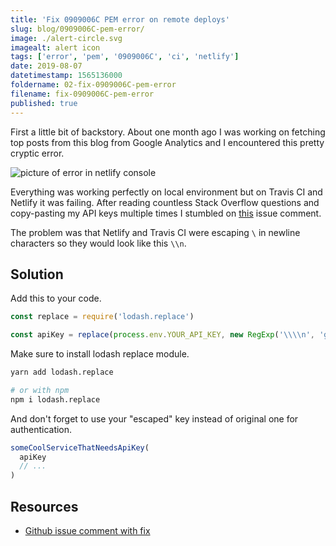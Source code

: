 ```yaml
---
title: 'Fix 0909006C PEM error on remote deploys'
slug: blog/0909006C-pem-error/
image: ./alert-circle.svg
imagealt: alert icon
tags: ['error', 'pem', '0909006C', 'ci', 'netlify']
date: 2019-08-07
datetimestamp: 1565136000
foldername: 02-fix-0909006C-pem-error
filename: fix-0909006C-pem-error
published: true
---
```


First a little bit of backstory. About one month ago I was working on fetching top posts from this blog from Google Analytics and I encountered this pretty cryptic error.

![picture of error in netlify console](error.png)

Everything was working perfectly on local environment but on Travis CI and Netlify it was failing. After reading countless Stack Overflow questions and copy-pasting my API keys multiple times I stumbled on [this](https://github.com/googleapis/google-api-nodejs-client/issues/1110#issuecomment-436868760) issue comment.

The problem was that Netlify and Travis CI were escaping `\` in newline characters so they would look like this `\\n`.

## Solution

Add this to your code.

```js
const replace = require('lodash.replace')

const apiKey = replace(process.env.YOUR_API_KEY, new RegExp('\\\\n', 'g'), '\n')
```

Make sure to install lodash replace module.

```bash
yarn add lodash.replace

# or with npm
npm i lodash.replace
```

And don't forget to use your "escaped" key instead of original one for authentication.

```js
someCoolServiceThatNeedsApiKey(
  apiKey
  // ...
)
```

## Resources

- [Github issue comment with fix](https://github.com/googleapis/google-api-nodejs-client/issues/1110#issuecomment-436868760)
